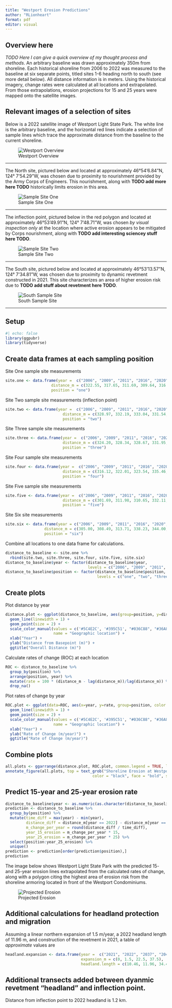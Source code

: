 ```yaml
---
title: "Westport Erosion Predictions"
author: "RLionheart"
format: pdf
editor: visual
---
```


## Overview here

*TODO Here I can give a quick overview of my thought process and methods*. An arbitrary baseline was drawn approximately 350m from shoreline. Each historical shoreline from 2006 to 2022 was measured to the baseline at six separate points, titled sites 1-6 heading north to south (see more detail below). All distance information is in meters. Using the historical imagery, change rates were calculated at all locations and extrapolated. From those extrapolations, erosion projections for 15 and 25 years were mapped onto the satellite images.

## Relevant images of a selection of sites

Below is a 2022 satellite image of Westport Light State Park. The white line is the arbitrary baseline, and the horizontal red lines indicate a selection of sample lines which trace the approximate distance from the baseline to the current shoreline.

![Westport Overview](figures/Westport_Overview.PNG)


------------------------------------------------------------------------

The North site, pictured below and located at approximately 46°54'6.84"N, 124° 7'54.29"W, was chosen due to proximity to nourishment provided by the Army Corps of Engineers. This nourishment, along with **TODO add more here TODO** historically limits erosion in this area.

![Sample Site One](figures/report_1.0/Site_One.PNG)

------------------------------------------------------------------------

The inflection point, pictured below in the red polygon and located at approximately 46°53'49.91"N, 124° 7'48.71"W, was chosen *by visual inspection only* at the location where active erosion appears to be mitigated by Corps nourishment, along with **TODO add interesting sciencey stuff here TODO**.

![Sample Site Two](figures/report_1.0/Site_Two.PNG)

------------------------------------------------------------------------

The South site, pictured below and located at approximately 46°53'13.57"N, 124° 7'34.81"W, was chosen due to proximity to dynamic revetment constructed in 2021. This site characterizes an area of higher erosion risk due to **TODO add stuff about revetment here TODO**.

![South Sample Site](images/South_Point.PNG)

------------------------------------------------------------------------

## Setup

```r
#| echo: false
library(ggpubr)
library(tidyverse)
```

## Create data frames at each sampling position

Site One sample site measurements
```r
site.one <- data.frame(year =  c("2006", "2009", "2011", "2016", "2020", "2022"),
                    distance_m = c(322.55, 317.65, 311.69, 309.64, 316.66, 319.76), 
                    position = "one")
```

Site Two sample site measurements (inflection point)
```r
site.two <- data.frame(year =  c("2006", "2009", "2011", "2016", "2020", "2022"),
                         distance_m = c(328.97, 332.19, 333.04, 331.54, 335.62, 337.26), 
                         position = "two")
```

Site Three sample site measurements
```r
site.three <- data.frame(year =  c("2006", "2009", "2011", "2016", "2020", "2022"),
                         distance_m = c(324.20, 328.34, 328.67, 331.95, 337.12, 340.37), 
                         position = "three")
```

Site Four sample site measurements
```r
site.four <- data.frame(year =  c("2006", "2009", "2011", "2016", "2020", "2022"),
                         distance_m = c(316.12, 322.01, 323.54, 335.46, 339.06, 341.74), 
                         position = "four")
```

Site Five sample site measurements
```r
site.five <- data.frame(year =  c("2006", "2009", "2011", "2016", "2020", "2022"),
                         distance_m = c(301.69, 311.98, 310.65, 332.11, 336.56, 336.16), 
                         position = "five")
```

Site Six site measurements
```r
site.six <- data.frame(year = c("2006", "2009", "2011", "2016", "2020", "2022"),
                 distance_m = c(305.00, 308.49, 313.71, 338.23, 344.00, 348.42), 
                 position = "six")
```

Combine all locations to one data frame for calculations.

```r
distance_to_baseline <- site.one %>% 
  rbind(site.two, site.three, site.four, site.five, site.six)
distance_to_baseline$year <- factor(distance_to_baseline$year,
                                    levels = c("2006", "2009", "2011", "2016", "2020", "2022"))
distance_to_baseline$position <- factor(distance_to_baseline$position, 
                                        levels = c("one", "two", "three", "four", "five", "six"))
```

## Create plots

Plot distance by year

```r
distance.plot <- ggplot(distance_to_baseline, aes(group=position, y=distance_m, x=year, color=position)) +
  geom_line(linewidth = 1) +
  geom_point(size = 2) +
  scale_color_manual(values = c('#5C4E2C', '#395C51', "#036C88", "#36A886","#04A1FF", "#DBA827"), 
                     name = "Geographic location") +
  xlab("Year") + 
  ylab("Distance from Basepoint (m)") +
  ggtitle("Overall Distance (m)")
```

Calculate rates of change (ROC) at each location

```r
ROC <- distance_to_baseline %>% 
  group_by(position) %>% 
  arrange(position, year) %>% 
  mutate(rate = 100 * (distance_m - lag(distance_m))/lag(distance_m)) %>%
  drop_na()
```

Plot rates of change by year

```r
ROC.plot <- ggplot(data=ROC, aes(x=year, y=rate, group=position, color = position)) +
  geom_line(linewidth = 1) +
  geom_point(size = 2) +
  scale_color_manual(values = c('#5C4E2C', '#395C51', "#036C88", "#36A886","#04A1FF", "#DBA827"), 
                     name = "Geographic location") +
  xlab("Year") + 
  ylab("Rate of Change (m/year)") +
  ggtitle("Rate of Change (m/year)")
```

## Combine plots

```r
all.plots <- ggarrange(distance.plot, ROC.plot, common.legend = TRUE, legend="bottom")
annotate_figure(all.plots, top = text_grob("Shoreline Erosion at Westpoint Light State Park", 
                                      color = "black", face = "bold", size = 14))
```

## Predict 15-year and 25-year erosion rate

```r
distance_to_baseline$year <- as.numeric(as.character(distance_to_baseline$year))
prediction <- distance_to_baseline %>%
  group_by(position) %>%
  mutate(time_diff = max(year) - min(year),
         distance_diff = distance_m[year == 2022] - distance_m[year == 2006],
         m_change_per_year = round(distance_diff / time_diff),
         year_15_erosion = m_change_per_year * 15,
         year_25_erosion = m_change_per_year * 25) %>%
  select(position:year_25_erosion) %>%
  unique()
prediction <- prediction[order(prediction$position),]
prediction
```

The image below shows Westport Light State Park with the predicted 15- and 25-year erosion lines extrapolated from the calculated rates of change, along with a polygon citing the highest area of erosion risk from the shoreline armoring located in front of the Westport Condominiums.

![Projected Erosion](images/Projections.PNG)


## Additional calculations for headland protection and migration
Assuming a linear northern expansion of 1.5 m/year, a 2022 headland length of 11.96 m, and construction of the revetment in 2021, a table of *approximate* values are 
```r
headland.expansion <- data.frame(year =  c("2021", "2022", "2037", "2047"),
                                 expansion_m = c(0, 1.5, 22.5, 37.5), 
                                 headland.length = c(10.46, 11.96, 34.46, 49.46))
```

## Additional transects added between dyanmic revetment "headland" and inflection point.
Distance from inflection point to 2022 headland is 1.2 km. 

